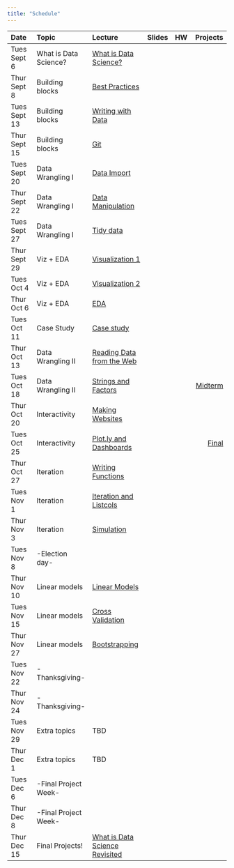 ```yaml
---
title: "Schedule"
---
```


| Date                 | Topic                 | Lecture                                                        | Slides                                                                           | HW                                                         |                        Projects |
|:---------------------|:----------------------|:---------------------------------                              |:------------                                                                     |:------------                                               |                     -----------:|
| Tues Sept 6          | What is Data Science? | [What is Data Science?](what_is_ds_i.html)                     | [<i class="fas fa-desktop fa-lg"></i>](slides/what_is_data_science_i.pdf)        | [<i class="far fa-file-code fa-lg"></i>](homework_0.html)  |                                 |   
| Thur Sept 8          | Building blocks       | [Best Practices](best_practices.html)                          | [<i class="fas fa-desktop fa-lg"></i>](slides/best_practices.pdf)                |                                                            |                                 |
| Tues Sept 13         | Building blocks       | [Writing with Data](writing_with_data.html)                    | [<i class="fas fa-desktop fa-lg"></i>](slides/writing_with_data.pdf)             |                                                            |                                 |
| Thur Sept 15         | Building blocks       | [Git](git.html)                                                | [<i class="fas fa-desktop fa-lg"></i>](slides/git_and_github.pdf)                | [<i class="far fa-file-code fa-lg"></i>](homework_1.html)  |                                 |   
| Tues Sept 20         | Data Wrangling I      | [Data Import](data_import.html)                                | [<i class="fas fa-desktop fa-lg"></i>](slides/data_import.pdf)                   |                                                            |                                 | 
| Thur Sept 22         | Data Wrangling I      | [Data Manipulation](data_manipulation.html)                    | [<i class="fas fa-desktop fa-lg"></i>](slides/data_manipulation.pdf)             |                                                            |                                 | 
| Tues Sept 27         | Data Wrangling I      | [Tidy data](tidy_data.html)                                    | [<i class="fas fa-desktop fa-lg"></i>](slides/tidy_data.pdf)                     | [<i class="far fa-file-code fa-lg"></i>](homework_2.html)  |                                 |    
| Thur Sept 29         | Viz + EDA             | [Visualization 1](visualization_pt1.html)                      | [<i class="fas fa-desktop fa-lg"></i>](slides/visualization.pdf)                 |                                                            |                                 | 
| Tues Oct 4           | Viz + EDA             | [Visualization 2](visualization_pt2.html)                      | [<i class="fas fa-desktop fa-lg"></i>](slides/visualization.pdf)                 |                                                            |                                 | 
| Thur Oct 6           | Viz + EDA             | [EDA](exploratory_analysis.html)                               | [<i class="fas fa-desktop fa-lg"></i>](slides/exploratory_analysis.pdf)          | [<i class="far fa-file-code fa-lg"></i>](homework_3.html)  |                                 |    
| Tues Oct 11          | Case Study            | [Case study](what_is_ds_ii.html)                               | [<i class="fas fa-desktop fa-lg"></i>](slides/what_is_data_science_ii.pdf)       |                                                            |                                 | 
| Thur Oct 13          | Data Wrangling II     | [Reading Data from the Web](reading_data_from_the_web.html)    | [<i class="fas fa-desktop fa-lg"></i>](slides/reading_data_from_the_web.pdf)     |                                                            |                                 | 
| Tues Oct 18          | Data Wrangling II     | [Strings and Factors](strings_and_factors.html)                | [<i class="fas fa-desktop fa-lg"></i>](slides/strings_and_factors.pdf)           |                                                            | [Midterm](midterm_project.html) | 
| Thur Oct 20          | Interactivity         | [Making Websites](making_websites.html)                        | [<i class="fas fa-desktop fa-lg"></i>](slides/making_websites.pdf)               |                                                            |                                 | 
| Tues Oct 25          | Interactivity         | [Plot.ly and Dashboards](plotly_and_dashboards.html)           | [<i class="fas fa-desktop fa-lg"></i>](slides/plotly_and_dashboards.pdf)         | [<i class="far fa-file-code fa-lg"></i>](homework_4.html)  | [Final](final_project.html)     | 
| Thur Oct 27          | Iteration             | [Writing Functions](writing_functions.html)                    | [<i class="fas fa-desktop fa-lg"></i>](slides/writing_functions.pdf)             |                                                            |                                 | 
| Tues Nov 1           | Iteration             | [Iteration and Listcols](iteration_and_listcols.html)          | [<i class="fas fa-desktop fa-lg"></i>](slides/iteration_and_listcols.pdf)        |                                                            |                                 | 
| Thur Nov 3           | Iteration             | [Simulation](simulation.html)                                  | [<i class="fas fa-desktop fa-lg"></i>](slides/simulation.pdf)                    | [<i class="far fa-file-code fa-lg"></i>](homework_5.html)  |                                 | 
| Tues Nov 8           | -Election day-        |                                                                |                                                                                  |                                                            |                                 | 
| Thur Nov 10          | Linear models         | [Linear Models](linear_models.html)                            | [<i class="fas fa-desktop fa-lg"></i>](slides/linear_models.pdf)                 |                                                            |                                 | 
| Tues Nov 15          | Linear models         | [Cross Validation](cross_validation.html)                      | [<i class="fas fa-desktop fa-lg"></i>](slides/cross_validation.pdf)              |                                                            |                                 | 
| Thur Nov 27          | Linear models         | [Bootstrapping](bootstrapping.html)                            | [<i class="fas fa-desktop fa-lg"></i>](slides/bootstrapping.pdf)                 | [<i class="far fa-file-code fa-lg"></i>](homework_6.html)  |                                 | 
| Tues Nov 22          | -Thanksgiving-        |                                                                |                                                                                  |                                                            |                                 | 
| Thur Nov 24          | -Thanksgiving-        |                                                                |                                                                                  |                                                            |                                 | 
| Tues Nov 29          | Extra topics          | TBD                                                            |                                                                                  |                                                            |                                 | 
| Thur Dec 1           | Extra topics          | TBD                                                            |                                                                                  | [<i class="far fa-file-code fa-lg"></i>](homework_7.html)  |                                 | 
| Tues Dec 6           | -Final Project Week-  |                                                                |                                                                                  |                                                            |                                 | 
| Thur Dec 8           | -Final Project Week-  |                                                                |                                                                                  |                                                            |                                 | 
| Thur Dec 15          | Final Projects!       | [What is Data Science Revisited](what_is_ds_iii.html)          | [<i class="fas fa-desktop fa-lg"></i>](slides/what_is_data_science_iii.pdf)      |                                                            |                                 |
 